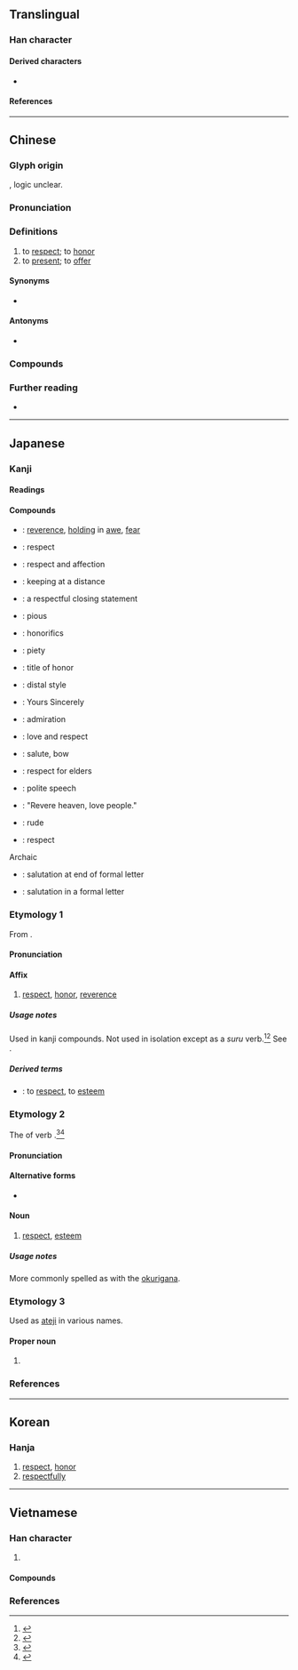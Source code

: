 {{also|茍}}
{{character info/new}}
{{character info|0x2F8C9}}
==Translingual==

===Han character===
{{Han char|rn=66|rad=攴|as=09|asmj+=08|sn=13|snmj+=12|four=48640|canj=TROK|ids=⿰苟攵(GJKV),⿰茍攵(HT)}}

====Derived characters====
* {{l|mul|[[警]], [[驚]], [[擎]], [[憼]], [[擏]], [[儆]], [[㯳]], [[璥]], [[曔]], [[檠]], [[蟼]], [[㢣]], [[䜘]], [[𠧂]], [[𢢩]], [[𤀂]], [[𫱻]], [[𢐧]], [[𩼃]], [[𫄿]]}}

====References====
{{Han ref|kx=0473.350|dkj=13285|dj=0826.170|hdz=21466.020|uh=656C}}
{{Han ref|uh=2F8C9}}

----

==Chinese==
{{zh-forms}}

===Glyph origin===
{{Han etym}}
{{Han compound|茍|攵|ls=ic}}, logic unclear.

===Pronunciation===
{{zh-pron
|m=jìng
|m-s=
|c=ging3
|c-t=
|g=
|h=pfs=kin
|j=
|mb=ge̿ng
|md=
|mn=kèng
|mn-t=gêng3
|w=
|x=
|mc=y
|oc=y
|ma=
|cat=n,adv,v
}}

===Definitions===
{{zh-hanzi}}

# to [[respect]]; to [[honor]]
# to [[present]]; to [[offer]] {{n-g|([[alcohol]], [[food]], [[cigarettes]], [[tea]], etc.)}}

====Synonyms====
* {{zh-l|尊}}

====Antonyms====
* {{zh-l|鄙|to scorn}}

===Compounds===
{{zh-der|不敬|孝敬|恭敬|慎始敬終|恭恭敬敬|忠敬|忒敬思|彌敬|廝敬廝愛|屈尊敬賢|尊敬|最敬禮|奩敬|奠敬|主敬存誠|大不敬|回敬|廝抬廝敬|崇敬|可敬|失敬|敬老恤貧|敬慕|敬請|敬陪末坐|敬謹|敬奉|敬重|敬佩|敬老尊賢|敬賢禮士|敬小慎微|敬賢|敬祝|敬神|敬老院|敬謝不敏|敬心|潔敬|相敬如賓|敬業樂群|敬同|畢恭畢敬|敬酒|敬上愛下|敬亭山|敬身|敬天愛民|敬懇者|欽敬|敬辭|敬事房|程敬|敬老節|敬稟者|敬懼|敬禮|敬業|敬服|敬事不暇|敬若神明|敬啟者|梁敬帝|敬老慈幼|敬稱|敬頌|敬諾|用代楮敬|敬悉|敬畏|敬姜猶績|敬愛|無以為敬|炭敬|敬上|敬業精神|敬慎|敬虔主義|敬謝|敬詞|楮敬|敬授人時|憐貧敬老|敬陪末座|敬之|敬思|敬而遠之|敬老憐貧|敬時愛日|敬意|敬事|敬仰|敬肅者|贄敬|肅然起敬|虔敬|茶敬|誠敬|輕財敬士|節敬|誠心敬意|菲敬|起敬|脩敬|致敬|莊敬自強|至敬無文|敬信|莊敬}}

===Further reading===
* {{thcwd|9524}}

----

==Japanese==

===Kanji===
{{ja-kanji|grade=6|rs=攴09}}

====Readings====
{{ja-readings
|goon=きょう<きやう
|kanon=けい
|kun=うやま-う
|nanori=け, たか, たかし, たけ, とし, のり, ひろ, ゆき, よし
}}

====Compounds====
{{der-top|Compounds}}
* {{ja-r|敬畏|けい.い}}: [[reverence]], [[holding]] in [[awe]], [[fear]]
* {{ja-r|敬意|けい.い}}: respect
* {{ja-r|敬愛|けいあい}}: respect and affection
* {{ja-r|敬遠|けいえん}}: keeping at a distance
* {{ja-r|敬具|けいぐ}}: a respectful closing statement
* {{ja-r|敬虔|けいけん}}: pious
* {{ja-r|敬語|けいご}}: honorifics
* {{ja-r|敬神|けいしん}}: piety
* {{ja-r|敬称|けいしょう}}: title of honor
* {{ja-r|敬体|けいたい}}: distal style
{{der-mid}}
* {{ja-r|敬白|けいはく}}: Yours Sincerely
* {{ja-r|敬服|けいふく}}: admiration
* {{ja-r|敬慕|けいぼ}}: love and respect
* {{ja-r|敬礼|けいれい}}: salute, bow
* {{ja-r|敬老|けいろう}}: respect for elders
* {{ja-r|敬譲語|けいじょうご}}: polite speech
* {{ja-r|敬天愛人|けいてん あいじん}}: "Revere heaven, love people."
* {{ja-r|失敬|しっけい}}: rude
* {{ja-r|尊敬|そんけい}}: respect
Archaic
* {{ja-r|敬啓|けいけい}}: salutation at end of formal letter
* {{ja-r|敬呈|けいてい}}: salutation in a formal letter
{{der-bottom}}

===Etymology 1===
{{ja-kanjitab|yomi=o|けい}}
From {{etyl|ltc|ja|sort=けい}} {{m|zh|敬|tr=kjæng<sup>H</sup>||respectful}}.

====Pronunciation====
{{ja-pron|yomi=kanon|けい}}

====Affix====
{{ja-pos|affix|けい}}

# [[respect]], [[honor]], [[reverence]]

=====Usage notes=====
Used in kanji compounds. Not used in isolation except as a ''suru'' verb.<ref name="KDJ">{{R:Kokugo Dai Jiten}}</ref><ref name="DJR">{{R:Daijirin}}</ref> See {{ja-l|敬する}}.

=====Derived terms=====
{{der-top}}
* {{ja-r|敬する|けいする}}: to [[respect]], to [[esteem]]
{{der-bottom}}

===Etymology 2===
{{ja-kanjitab|yomi=k|うやまい}}
The {{m|ja|連用形|tr=ren'yōkei||continuative or stem form}} of verb {{m|ja|敬う|tr=uyamau||to respect, to esteem}}.<ref name="KDJ">{{R:Kokugo Dai Jiten}}</ref><ref name="DJR">{{R:Daijirin}}</ref>

====Pronunciation====
{{ja-pron|yomi=k|うやまい}}

====Alternative forms====
* {{ja-l|敬い}}

====Noun====
{{ja-noun|うやまい}}

# [[respect]], [[esteem]]

=====Usage notes=====
More commonly spelled as {{ja-l|敬い}} with the [[okurigana]].

===Etymology 3===
Used as [[ateji]] in various names.

====Proper noun====
{{ja-pos|たかし|proper}}

# {{given name|ja|sort=たかし|male}}

===References===
<references/>

----

==Korean==

===Hanja===
{{ko-hanja|hangeul=경|eumhun=|rv=gyeong|mr=kyŏng|y=kyeng}}

# [[respect]], [[honor]]
# [[respectfully]]

----

==Vietnamese==

===Han character===
{{vi-readings|rs=攴09
|hanviet=kính-tdcndg;tdcntd;gdhn;bonet
|phienthiet=居慶 cư khánh
|nom=kính-tdcndg;tdcntd;bonet;genibrel, kỉnh-tdcntd, kinh-taberd
}}

# {{han tu form of|kính|to [[respect]]}}

====Compounds====
{{der3|vi
|{{vi-l|恭敬|cung kính}}
|{{vi-l|敬重|kính trọng}}
}}

===References===
<references/>